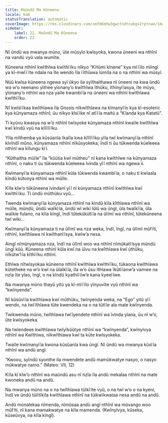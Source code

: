 ```yaml
---
title: Maũndũ Ma Kũneena
locale: kam
statusTranslation: automatic
coverImage: https://res.cloudinary.com/xmfm6mhw3gwctndtcubgx2rptnae/image/upload/v1740468922/small_cover_tratado_de_psicologia_revolucionaria_a4c0dca4e0.webp
sidebar:
    label: 22. Maũndũ Ma Kũneena
    order: 22
---
```

Nĩ ũndũ wa mwanya mũno, ũte mũsyĩo kwĩsyoka, kwona ũneeni wa nthĩnĩ na vandũ vyũ vala wumĩte.

Kũneena nthĩnĩ kwĩthĩwa kwĩthĩĩku nĩkyo “Kĩtũmi kĩnene” kya mĩĩĩlo mĩingĩ ya kĩ-mwĩĩ ĩte ndaĩa na ĩte wendo ĩla ĩĩthĩawa ĩũmĩla na o na nthĩnĩ wa mũsyĩ.

Nũũ kwĩsa kũneena ngewa syĩ ũkyo ila syĩthaithawa nĩ ũneeni na kwa ũndũ wa w’o neenano yĩthee yĩonany’o kwĩthĩwa ĩthũku, ĩthĩnyĩĩasya, ĩte mũyo, yĩonany’o nthĩnĩ wa nza yaĩle kwambĩĩa na ũneeni wa nthĩnĩ kwĩthĩawa kwĩthĩĩku.

Nĩ kwĩsĩĩkaa kwĩthĩawa ĩla Gnosis nĩkwĩthĩawa na kĩmanyĩĩo kya kĩ-esoteric kya kũnyamaza nthĩnĩ; ũu nĩkyo kĩsĩĩke nĩ atĩĩĩa maitũ a “Kĩanda kya Katatũ”.

Ti kyũvu kwasya na w’o nthĩnĩ twĩsyoke kũnyamaza nthĩnĩ kwaĩle kwĩthĩwa kwĩ kĩndũ vyũ na kĩlĩlĩĩku.

Yĩla mĩthemba ya kũsũanĩa ĩkaĩla kwa kĩlĩlĩĩku yĩla twĩ kwĩmanyĩĩa nthĩnĩ kĩvĩndĩ mũno, kũnyamaza nthĩnĩ nĩkũsyokeka; ĩndĩ ti ũu tũkwenda kũeleeea nthĩnĩ wa kĩlungu kĩĩ.

“Kũthaitha mũĩle” ĩla “kũũtia kwĩ mũtheu” nĩ kana kwĩthĩwe na kũnyamaza nthĩnĩ, o naku ti ũu tũkwenda kũeleeea ĩvinda yĩĩ nthĩnĩ wa ngewa ii.

Kwĩmanyĩĩa kũnyamaza nthĩnĩ kũla tũkwenda kwambĩĩa, o naku ti kwĩaaĩa kĩndũ kũtonya nthĩnĩ wa mũĩle.

Kĩla kĩw’o tũkũneena ĩvindanĩ yĩĩ nĩ kũnyamaza nthĩnĩ kwĩthĩwa kwĩ kwĩthĩĩku. Ti ũndũ mũthũku vyũ…

Twenda kwĩmanyĩĩa kũnyamaza nthĩnĩ na kĩndũ kĩla kĩthĩawa nthĩnĩ wa mũĩle, mũndũ, ũndũ waĩkĩĩa, ũndũ wĩ wiki ĩũlũ wa ũngĩ, ũla twaĩkĩĩa, ũla waĩkie fulano, na kĩla kĩngĩ, ĩndĩ tũtekũkũtĩĩa na ũlĩmĩ wa nthĩnĩ, tũtekũneena twĩ wiki…

Kwĩmanyĩĩa kũnyamaza ti na ũlĩmĩ wa nza weka, ĩndĩ, ĩngĩ, na ũlĩmĩ mũfĩti, nthĩnĩ, kwĩthĩawa nĩ kwĩthanĩĩsya, kwĩw’a nesa.

Aingĩ nĩmũnyamaza nza, ĩndĩ na ũlĩmĩ woo wa nthĩnĩ nĩmũkatĩĩsya mũndũ ũngĩ kũũ. Kũneena nthĩnĩ kũla kwĩ na ũĩvu na kwĩthĩawa kwĩ ũthũku, nĩkũtw’ĩĩa kĩthĩĩku nthĩnĩ.

Ethĩwa nĩtwĩsyokaa kũneena nthĩnĩ kwĩthĩwa kwĩthĩĩku, tũkaona kwĩthĩawa kũtetheke na w’o kwĩ na ũlaĩkĩĩa, ĩla w’o ũsu ĩthĩawa ĩkũtĩĩanw’a vamwe na nzĩa ĩte yĩao, ĩngĩ, o na kĩndũ kyathiĩĩiw’e kana kyeeĩĩwe.

Na mwanya mũno thayũ yitũ ya kĩ-mĩĩĩlo yĩnyuvĩte vyũ nthĩnĩ wa “kwĩnyenda”.

Nĩ kũsũvĩĩa kwĩthĩawa kwĩ mũthũku, twĩnyenda weka, na “Ego” yitũ yĩĩ wendo, na twĩĩthĩawa tũte kwendeka na o na tũtĩĩe ala mate kwĩnyenda.

Twikwenda mũno, twĩthĩawa twĩĩyendete nthĩnĩ wa ĩvinda yĩana, ũu nĩ w’o, ũte kwĩsyokeka.

Na twĩendeee kwĩthĩawa twĩyĩkũũtye nthĩnĩ wa “kwĩnyenda”, kwĩnyivya nthĩnĩ wa Kwĩthĩwa, nĩkwĩthĩawa kwĩ ta kũte kwĩsyokeka.

Twaĩle kwĩmanyĩĩa kwona kũsũanĩa kwa ũngĩ. Nĩ ũndũ wa mwanya kũsĩĩa nthĩnĩ wa andũ angĩ.

“Kwoou, syĩndũ syonthe ila mwendete andũ mamũkwatye nasyo, o nasyo mũkwatye namo.” (Mateo: VII, 12)

Kĩla kĩ kĩw’o nthĩnĩ wa maũndũ asu nĩ nzĩa ĩla andũ mekalaa nthĩnĩ na mate kwoneka andũ na andũ.

Na mwanya mũno na o na twĩthĩawa tũĩkĩĩte vyũ, o na twĩ w’o o na kyeni, ĩndĩ ve ũndũ tũiĩtĩkĩla kwĩthĩawa nthĩnĩ na tũikwĩkwataa nesa andũ na andũ.

Andũ monalekaa nĩmenda, nĩmũsaa andũ angĩ nthĩnĩ wa mũvango woo mũfĩti, nĩ kana mamakwatye na kĩla mamenda. (Kwĩnyĩvya, kũseka, kũseũvya, na kĩla kĩngĩ).

